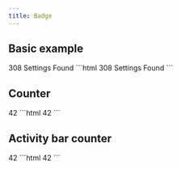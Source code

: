 ```yaml
---
title: Badge
---
```



<Imports />

## Basic example

<Demo>
  <vscode-badge>308 Settings Found</vscode-badge>
  <Fragment slot="html">
    ```html
    <vscode-badge>308 Settings Found</vscode-badge>
    ```
  </Fragment>
</Demo>

## Counter

<Demo>
  <vscode-badge variant="counter">42</vscode-badge>
  <Fragment slot="html">
    ```html
    <vscode-badge variant="counter">42</vscode-badge>
    ```
  </Fragment>
</Demo>

## Activity bar counter

<Demo>
  <vscode-badge variant="activity-bar-counter">42</vscode-badge>
  <Fragment slot="html">
    ```html
    <vscode-badge variant="activity-bar-counter">42</vscode-badge>
    ```
  </Fragment>
</Demo>
